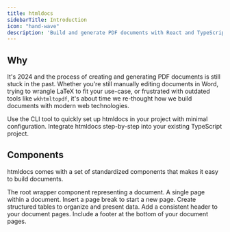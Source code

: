 ```yaml
---
title: htmldocs
sidebarTitle: Introduction
icon: "hand-wave"
description: 'Build and generate PDF documents with React and TypeScript'
---
```


## Why

It's 2024 and the process of creating and generating PDF documents is still stuck in the past. Whether you're still manually editing documents in Word, trying to wrangle LaTeX to fit your use-case, or frustrated with outdated tools like `wkhtmltopdf`, it's about time we re-thought how we build documents with modern web technologies.

<CardGroup cols={2}>
  <Card
    title="Automatic Installation"
    icon="rocket"
    href="https://mintlify.com/docs/quickstart"
  >
    Use the CLI tool to quickly set up htmldocs in your project with minimal configuration.
  </Card>
  <Card
    title="Manual Installation"
    icon="screwdriver-wrench"
    href="https://mintlify.com/docs/development"
  >
    Integrate htmldocs step-by-step into your existing TypeScript project.
  </Card>
</CardGroup>

## Components

htmldocs comes with a set of standardized components that makes it easy to build documents.

<CardGroup cols={2}>
  <Card
    title="Document"
    icon="file-lines"
    href="https://mintlify.com/docs/settings/global"
  >
    The root wrapper component representing a document.
  </Card>
  <Card
    title="Page"
    icon="file"
    href="https://mintlify.com/docs/api-playground/openapi"
  >
    A single page within a document.
  </Card>
  <Card
    title="Page Break"
    icon="code"
    href="https://mintlify.com/docs/api-playground/openapi"
  >
    Insert a page break to start a new page.
  </Card>
  <Card
    title="Table"
    icon="table"
    href="https://mintlify.com/docs/components/table"
  >
    Create structured tables to organize and present data.
  </Card>
  <Card
    title="Header"
    icon="heading"
    href="https://mintlify.com/docs/components/accordion"
  >
    Add a consistent header to your document pages.
  </Card>
  <Card
    title="Footer"
    icon="shoe-prints"
    href="https://mintlify.com/customers"
  >
    Include a footer at the bottom of your document pages.
  </Card>
</CardGroup>
